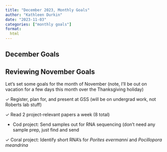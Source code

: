 ```yaml
---
title: "December 2023, Monthly Goals"
author: "Kathleen Durkin"
date: "2023-11-03"
categories: ["monthly goals"]
format:
  html
---
```


## December Goals

## Reviewing November Goals

Let's set some goals for the month of November (note, I'll be out on vacation for a few days this month over the Thanksgiving holiday)

✓ Register, plan for, and present at GSS (will be on undergrad work, not Roberts lab stuff)

✓ Read 2 project-relevant papers a week (8 total)

<!-- -->

-   Cod project: Send samples out for RNA sequencing (don't need any sample prep, just find and send

✓ Coral project: Identify short RNA's for *Porites evermanni* and *Pocillopora meandrina*
